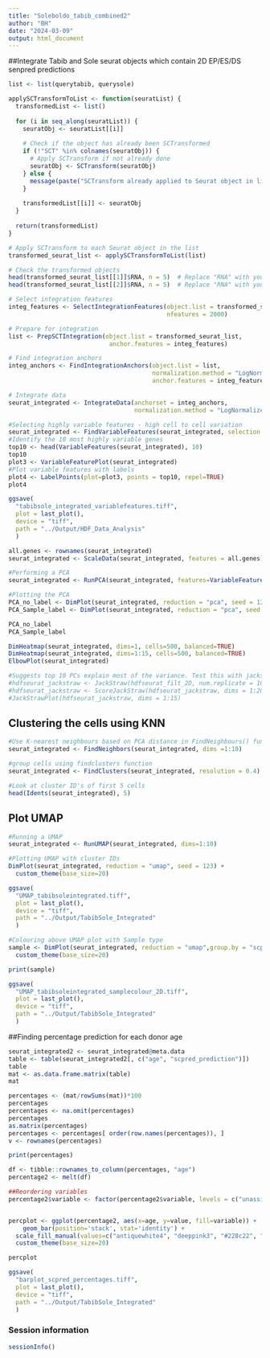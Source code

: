 ```yaml
---
title: "Soleboldo_tabib_combined2"
author: "BH"
date: "2024-03-09"
output: html_document
---
```

##Integrate Tabib and Sole seurat objects which contain 2D EP/ES/DS senpred predictions 
```r
list <- list(querytabib, querysole)

applySCTransformToList <- function(seuratList) {
  transformedList <- list()
  
  for (i in seq_along(seuratList)) {
    seuratObj <- seuratList[[i]]
    
    # Check if the object has already been SCTransformed
    if (!"SCT" %in% colnames(seuratObj)) {
      # Apply SCTransform if not already done
      seuratObj <- SCTransform(seuratObj)
    } else {
      message(paste("SCTransform already applied to Seurat object in list at index", i))
    }
    
    transformedList[[i]] <- seuratObj
  }
  
  return(transformedList)
}

# Apply SCTransform to each Seurat object in the list
transformed_seurat_list <- applySCTransformToList(list)

# Check the transformed objects
head(transformed_seurat_list[[1]]$RNA, n = 5)  # Replace "RNA" with your assay name
head(transformed_seurat_list[[2]]$RNA, n = 5)  # Replace "RNA" with your assay name

# Select integration features
integ_features <- SelectIntegrationFeatures(object.list = transformed_seurat_list, 
                                            nfeatures = 2000)

# Prepare for integration
list <- PrepSCTIntegration(object.list = transformed_seurat_list, 
                            anchor.features = integ_features)

# Find integration anchors
integ_anchors <- FindIntegrationAnchors(object.list = list, 
                                        normalization.method = "LogNormalize", 
                                        anchor.features = integ_features)

# Integrate data
seurat_integrated <- IntegrateData(anchorset = integ_anchors, 
                                   normalization.method = "LogNormalize")


```

```r
#Selecting highly variable features - high cell to cell variation
seurat_integrated <- FindVariableFeatures(seurat_integrated, selection.method ="vst", nfeatures=2000)
#Identify the 10 most highly variable genes
top10 <- head(VariableFeatures(seurat_integrated), 10)
top10
plot3 <- VariableFeaturePlot(seurat_integrated)
#Plot variable features with labels
plot4 <- LabelPoints(plot=plot3, points = top10, repel=TRUE)
plot4

ggsave(
  "tabibsole_integrated_variablefeatures.tiff",
  plot = last_plot(),
  device = "tiff",
  path = "../Output/HDF_Data_Analysis"
  )
```

```r
all.genes <- rownames(seurat_integrated)
seurat_integrated <- ScaleData(seurat_integrated, features = all.genes)

#Performing a PCA
seurat_integrated <- RunPCA(seurat_integrated, features=VariableFeatures(object = seurat_integrated))

#Plotting the PCA
PCA_no_label <- DimPlot(seurat_integrated, reduction = "pca", seed = 123, combine=TRUE) + NoLegend()
PCA_Sample_label <- DimPlot(seurat_integrated, reduction = "pca", seed = 123, group.by = "scpred_prediction")

PCA_no_label
PCA_Sample_label
```

```r
DimHeatmap(seurat_integrated, dims=1, cells=500, balanced=TRUE)
DimHeatmap(seurat_integrated, dims=1:15, cells=500, balanced=TRUE)
ElbowPlot(seurat_integrated) 

#Suggests top 10 PCs explain most of the variance. Test this with jackstraw plot
#hdfseurat_jackstraw <- JackStraw(hdfseurat_filt_2D, num.replicate = 100)
#hdfseurat_jackstraw <- ScoreJackStraw(hdfseurat_jackstraw, dims = 1:20)
#JackStrawPlot(hdfseurat_jackstraw, dims = 1:15)
```

## Clustering the cells using KNN
```r
#Use K-nearest neighbours based on PCA distance in FindNeighbours() function based on previously definited dimensions (10) from elbow plot
seurat_integrated <- FindNeighbors(seurat_integrated, dims =1:10)

#group cells using findclusters function
seurat_integrated <- FindClusters(seurat_integrated, resolution = 0.4)

#Look at cluster ID's of first 5 cells
head(Idents(seurat_integrated), 5)
```

## Plot UMAP
```r
#Running a UMAP
seurat_integrated <- RunUMAP(seurat_integrated, dims=1:10)

#Plotting UMAP with cluster IDs
DimPlot(seurat_integrated, reduction = "umap", seed = 123) +
  custom_theme(base_size=20)

ggsave(
  "UMAP_tabibsoleintegrated.tiff",
  plot = last_plot(),
  device = "tiff",
  path = "../Output/TabibSole_Integrated"
  )

#Colouring above UMAP plot with Sample type
sample <- DimPlot(seurat_integrated, reduction = "umap",group.by = "scpred_prediction", seed=123,  cols = c("darkblue", "deeppink3", "#00CA00", "antiquewhite4")) +
  custom_theme(base_size=20)

print(sample)

ggsave(
  "UMAP_tabibsoleintegrated_samplecolour_2D.tiff",
  plot = last_plot(),
  device = "tiff",
  path = "../Output/TabibSole_Integrated"
  )

```
##Finding percentage prediction for each donor age
```r
seurat_integrated2 <- seurat_integrated@meta.data
table <- table(seurat_integrated2[, c("age", "scpred_prediction")])
table
mat <- as.data.frame.matrix(table)
mat

percentages <- (mat/rowSums(mat))*100
percentages
percentages <- na.omit(percentages)
percentages
as.matrix(percentages)
percentages <- percentages[ order(row.names(percentages)), ]
v <- rownames(percentages)

print(percentages)

df <- tibble::rownames_to_column(percentages, "age")
percentage2 <- melt(df)

##Reordering variables
percentage2$variable <- factor(percentage2$variable, levels = c("unassigned", "EP2D", "PDL50", "DS2D"))


percplot <- ggplot(percentage2, aes(x=age, y=value, fill=variable)) + 
    geom_bar(position='stack', stat='identity') +
  scale_fill_manual(values=c("antiquewhite4", "deeppink3", "#228c22", "darkblue")) +
  custom_theme(base_size=20)

percplot

ggsave(
  "barplot_scpred_percentages.tiff",
  plot = last_plot(),
  device = "tiff",
  path = "../Output/TabibSole_Integrated"
  )


```
### Session information
```r
sessionInfo()
```
